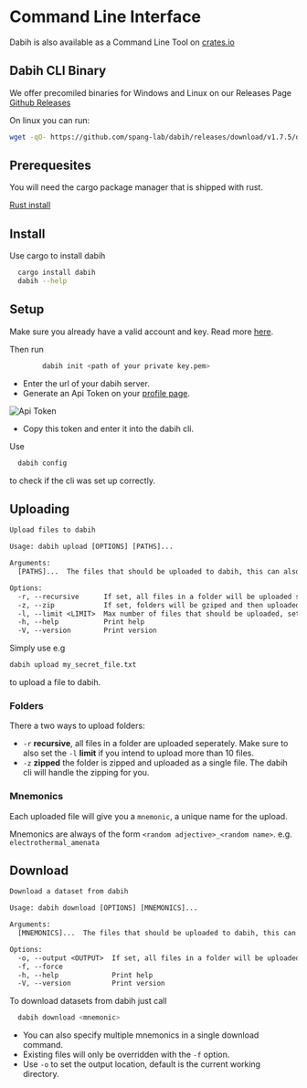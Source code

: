 
# Command Line Interface

Dabih is also available as a Command Line Tool on
[crates.io](https://crates.io/crates/dabih)

## Dabih CLI Binary

We offer precomiled binaries for Windows and Linux on our Releases Page
[Github Releases](https://github.com/spang-lab/dabih/releases)

On linux you can run:
```sh
wget -qO- https://github.com/spang-lab/dabih/releases/download/v1.7.5/dabih-x86_64-unknown-linux-gnu.tar.gz | tar xvz
```

## Prerequesites

You will need the cargo package manager that is shipped with rust.

[Rust install](https://doc.rust-lang.org/cargo/getting-started/installation.html)

## Install

Use cargo to install dabih

```sh
  cargo install dabih
  dabih --help
```

## Setup

Make sure you already have a valid account and key. Read more [here](/docs/).

Then run

```sh
        dabih init <path of your private key.pem>
```

- Enter the url of your dabih server.
- Generate an Api Token on your [profile page](/profile).

![Api Token](/images/docs/token.png)

- Copy this token and enter it into the dabih cli.

Use

```sh
  dabih config
```

to check if the cli was set up correctly.

## Uploading

```txt
Upload files to dabih

Usage: dabih upload [OPTIONS] [PATHS]...

Arguments:
  [PATHS]...  The files that should be uploaded to dabih, this can also be a glob pattern

Options:
  -r, --recursive      If set, all files in a folder will be uploaded seperately
  -z, --zip            If set, folders will be gziped and then uploaded as single file
  -l, --limit <LIMIT>  Max number of files that should be uploaded, set to -1 for unlimited [default: 10]
  -h, --help           Print help
  -V, --version        Print version
```

Simply use e.g

```sh
dabih upload my_secret_file.txt
```

to upload a file to dabih.

### Folders

There a two ways to upload folders:

- `-r` **recursive**, all files in a folder are uploaded seperately.
  Make sure to also set the `-l` **limit** if you intend to upload more than 10 files.
- `-z` **zipped** the folder is zipped and uploaded as a single file.
  The dabih cli will handle the zipping for you.

### Mnemonics

Each uploaded file will give you a `mnemonic`, a unique name for the upload.

Mnemonics are always of the form `<random adjective>_<random name>`.
e.g. `electrothermal_amenata`

## Download

```txt
Download a dataset from dabih

Usage: dabih download [OPTIONS] [MNEMONICS]...

Arguments:
  [MNEMONICS]...  The files that should be uploaded to dabih, this can also be a glob pattern

Options:
  -o, --output <OUTPUT>  If set, all files in a folder will be uploaded seperately
  -f, --force
  -h, --help             Print help
  -V, --version          Print version
```

To download datasets from dabih just call

```sh
  dabih download <mnemonic>
```

- You can also specify multiple mnemonics in a single download command.
- Existing files will only be overridden with the `-f` option.
- Use `-o` to set the output location, default is the current working directory.
